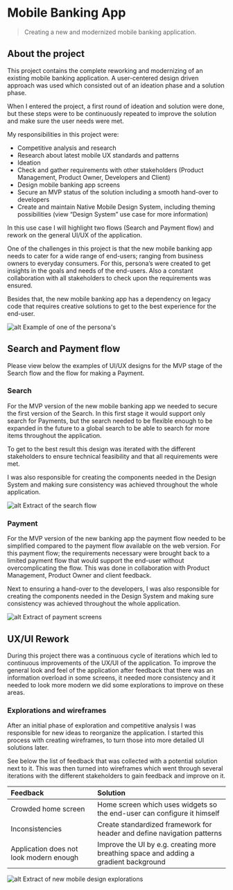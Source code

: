 # Mobile Banking App

> Creating a new and modernized mobile banking application.

## About the project
This project contains the complete reworking and modernizing of an existing mobile banking application. A user-centered design driven approach was used which consisted out of an ideation phase and a solution phase.

When I entered the project, a first round of ideation and solution were done, but these steps were to be continuously repeated to improve the solution and make sure the user needs were met.

My responsibilities in this project were:

- Competitive analysis and research
- Research about latest mobile UX standards and patterns
- Ideation
- Check and gather requirements with other stakeholders (Product Management, Product Owner, Developers and Client)
- Design mobile banking app screens
- Secure an MVP status of the solution including a smooth hand-over to developers
- Create and maintain Native Mobile Design System, including theming possibilities (view “Design System” use case for more information)

In this use case I will highlight two flows (Search and Payment flow) and rework on the general UI/UX of the application.

One of the challenges in this project is that the new mobile banking app needs to cater for a wide range of end-users; ranging from business owners to everyday consumers. For this, persona’s were created to get insights in the goals and needs of the end-users. Also a constant collaboration with all stakeholders to check upon the requirements was ensured.

Besides that, the new mobile banking app has a dependency on legacy code that requires creative solutions to get to the best experience for the end-user.

![alt](./Persona.jpeg "text on mouseover")
Example of one of the persona's

## Search and Payment flow
Please view below the examples of UI/UX designs for the MVP stage of the Search flow and the flow for making a Payment.

### Search
For the MVP version of the new mobile banking app we needed to secure the first version of the Search. In this first stage it would support only search for Payments, but the search needed to be flexible enough to be expanded in the future to a global search to be able to search for more items throughout the application.

To get to the best result this design was iterated with the different stakeholders to ensure technical feasibility and that all requirements were met.

I was also responsible for creating the components needed in the Design System and making sure consistency was achieved throughout the whole application.

![alt](./Search.png "text on mouseover")
Extract of the search flow

### Payment
For the MVP version of the new banking app the payment flow needed to be simplified compared to the payment flow available on the web version. For this payment flow; the requirements necessary were brought back to a limited payment flow that would support the end-user without overcomplicating the flow. This was done in collaboration with Product Management, Product Owner and client feedback.

Next to ensuring a hand-over to the developers, I was also responsible for creating the components needed in the Design System and making sure consistency was achieved throughout the whole application.

![alt](./Payment.png "text on mouseover")
Extract of payment screens

## UX/UI Rework
During this project there was a continuous cycle of iterations which led to continuous improvements of the UX/UI of the application. To improve the general look and feel of the application after feedback that there was an information overload in some screens, it needed more consistency and it needed to look more modern we did some explorations to improve on these areas.

### Explorations and wireframes

After an initial phase of exploration and competitive analysis I was responsible for new ideas to reorganize the application. I started this process with creating wireframes, to turn those into more detailed UI solutions later.

See below the list of feedback that was collected with a potential solution next to it. This was then turned into wireframes which went through several iterations with the different stakeholders to gain feedback and improve on it.

 |Feedback|Solution|
 |:-------------|:-------|
 |Crowded home screen|Home screen which uses widgets so the end-user can configure it himself|
 |Inconsistencies|Create standardized framework for header and define navigation patterns|
 |Application does not look modern enough|Improve the UI by e.g. creating more breathing space and adding a gradient background|

![alt](./ui.png "text on mouseover")
Extract of new mobile design explorations